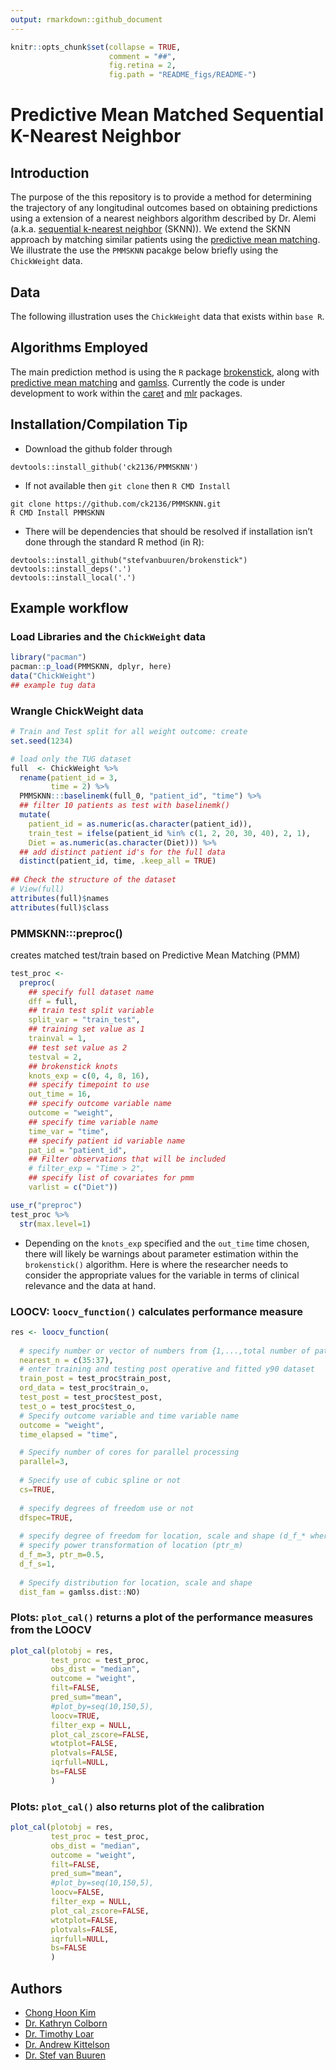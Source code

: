 ```yaml
---
output: rmarkdown::github_document
---
```


```r
knitr::opts_chunk$set(collapse = TRUE, 
                      comment = "##", 
                      fig.retina = 2, 
                      fig.path = "README_figs/README-")
```

# Predictive Mean Matched Sequential K-Nearest Neighbor 

## Introduction

The purpose of the this repository is to provide a method for determining the trajectory of any longitudinal outcomes based on obtaining predictions using a extension of a nearest neighbors algorithm described by Dr. Alemi 
(a.k.a. [sequential k-nearest neighbor](https://www.ncbi.nlm.nih.gov/pmc/articles/PMC2911789/) (SKNN)). 
We extend the SKNN approach by matching similar patients using the [predictive mean matching](https://amstat.tandfonline.com/doi/abs/10.1080/07350015.1988.10509663). 
We illustrate the use the `PMMSKNN` pacakge below briefly using the `ChickWeight` data.


## Data

The following illustration uses the `ChickWeight` data that exists within `base R`.

## Algorithms Employed 

The main prediction method is using the `R` package [brokenstick](https://github.com/stefvanbuuren/brokenstick), 
along with [predictive mean matching](https://books.google.com/books?hl=en&lr=&id=rM8eSRUYYHYC&oi=fnd&pg=PA442&dq=%22predictive+mean+matching%22++rubin&ots=OM-74mXZoX&sig=H-tIcTl7xqIfbgumXuHBktBTfkQ#v=onepage&q=%22predictive%20mean%20matching%22%20%20rubin&f=false) and 
[gamlss](https://www.gamlss.com/). 
Currently the code is under development to work within the [caret](https://github.com/topepo/caret) and 
[mlr](https://github.com/mlr-org/mlr) packages. 

## Installation/Compilation Tip

- Download the github folder through
``` 
devtools::install_github('ck2136/PMMSKNN')
```

- If not available then `git clone` then `R CMD Install`
```
git clone https://github.com/ck2136/PMMSKNN.git
R CMD Install PMMSKNN
```

- There will be dependencies that should be resolved 
if installation isn't done through the standard R method (in R):
```
devtools::install_github("stefvanbuuren/brokenstick")
devtools::install_deps('.')
devtools::install_local('.')
```

## Example workflow

### Load Libraries and the `ChickWeight` data
```r
library("pacman")
pacman::p_load(PMMSKNN, dplyr, here)
data("ChickWeight") 
## example tug data
```

### Wrangle ChickWeight data
```r
# Train and Test split for all weight outcome: create 
set.seed(1234)

# load only the TUG dataset
full  <- ChickWeight %>%
  rename(patient_id = 3,
         time = 2) %>% 
  PMMSKNN:::baselinemk(full_0, "patient_id", "time") %>%
  ## filter 10 patients as test with baselinemk()
  mutate(
    patient_id = as.numeric(as.character(patient_id)),
    train_test = ifelse(patient_id %in% c(1, 2, 20, 30, 40), 2, 1),
    Diet = as.numeric(as.character(Diet))) %>% 
  ## add distinct patient id's for the full data
  distinct(patient_id, time, .keep_all = TRUE)
  
## Check the structure of the dataset
# View(full)
attributes(full)$names
attributes(full)$class
```

### PMMSKNN:::preproc() 
creates matched test/train based on Predictive Mean Matching (PMM)
```r
test_proc <-
  preproc(
    ## specify full dataset name
    dff = full,
    ## train test split variable
    split_var = "train_test",
    ## training set value as 1
    trainval = 1,
    ## test set value as 2
    testval = 2,
    ## brokenstick knots
    knots_exp = c(0, 4, 8, 16),
    ## specify timepoint to use
    out_time = 16,
    ## specify outcome variable name
    outcome = "weight",
    ## specify time variable name
    time_var = "time",
    ## specify patient id variable name
    pat_id = "patient_id",
    ## Filter observations that will be included
    # filter_exp = "Time > 2",
    ## specify list of covariates for pmm
    varlist = c("Diet"))

use_r("preproc")
test_proc %>% 
  str(max.level=1)
```

- Depending on the `knots_exp` specified and the `out_time` time chosen, there will likely be warnings about parameter estimation within the `brokenstick()` algorithm. Here is where the researcher needs to consider the appropriate values for the variable in terms of clinical relevance and the data at hand.

### LOOCV: `loocv_function()` calculates performance measure 
```r
res <- loocv_function(
  
  # specify number or vector of numbers from {1,...,total number of patients in training data} 
  nearest_n = c(35:37),
  # enter training and testing post operative and fitted y90 dataset
  train_post = test_proc$train_post,
  ord_data = test_proc$train_o,
  test_post = test_proc$test_post,
  test_o = test_proc$test_o,
  # Specify outcome variable and time variable name
  outcome = "weight",
  time_elapsed = "time",

  # Specify number of cores for parallel processing
  parallel=3,
  
  # Specify use of cubic spline or not
  cs=TRUE,
  
  # specify degrees of freedom use or not
  dfspec=TRUE,
  
  # specify degree of freedom for location, scale and shape (d_f_* where * = {m, s} for location and scale default for shape is 1.
  # specify power transformation of location (ptr_m)
  d_f_m=3, ptr_m=0.5,
  d_f_s=1,
  
  # Specify distribution for location, scale and shape 
  dist_fam = gamlss.dist::NO)
```


### Plots: `plot_cal()` returns a plot of the performance measures from the LOOCV 


```r
plot_cal(plotobj = res, 
         test_proc = test_proc, 
         obs_dist = "median",
         outcome = "weight",
         filt=FALSE,
         pred_sum="mean",
         #plot_by=seq(10,150,5),
         loocv=TRUE,
         filter_exp = NULL,
         plot_cal_zscore=FALSE,
         wtotplot=FALSE,
         plotvals=FALSE,
         iqrfull=NULL,
         bs=FALSE
         )
```

### Plots: `plot_cal()` also returns plot of the calibration 

```r
plot_cal(plotobj = res, 
         test_proc = test_proc, 
         obs_dist = "median",
         outcome = "weight",
         filt=FALSE,
         pred_sum="mean",
         #plot_by=seq(10,150,5),
         loocv=FALSE,
         filter_exp = NULL,
         plot_cal_zscore=FALSE,
         wtotplot=FALSE,
         plotvals=FALSE,
         iqrfull=NULL,
         bs=FALSE
         )
```


## Authors

* [Chong Hoon Kim](mailto:chong.kim@ucdenver.edu)
* [Dr. Kathryn Colborn](mailto:KATHRYN.COLBORN@UCDENVER.EDU)
* [Dr. Timothy Loar](mailto:TIMOTHY.LOAR@UCDENVER.EDU)
* [Dr. Andrew Kittelson](mailto:andrew.kittelson@ucdenver.edu)
* [Dr. Stef van Buuren](mailto:S.vanBuuren@uu.nl)

